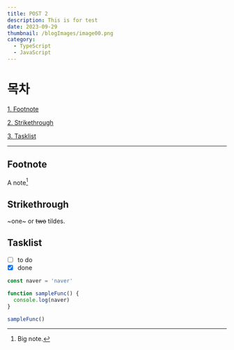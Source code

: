 ```yaml
---
title: POST 2
description: This is for test
date: 2023-09-29
thumbnail: /blogImages/image00.png
category:
  - TypeScript
  - JavaScript
---
```


# 목차

[1. Footnote](#footnote)

[2. Strikethrough](#strikethrough)

[3. Tasklist](#tasklist)

---

## Footnote

A note[^1]

[^1]: Big note.

## Strikethrough

~one~ or ~~two~~ tildes.

## Tasklist

- [ ] to do
- [x] done

```ts
const naver = 'naver'

function sampleFunc() {
  console.log(naver)
}

sampleFunc()
```
